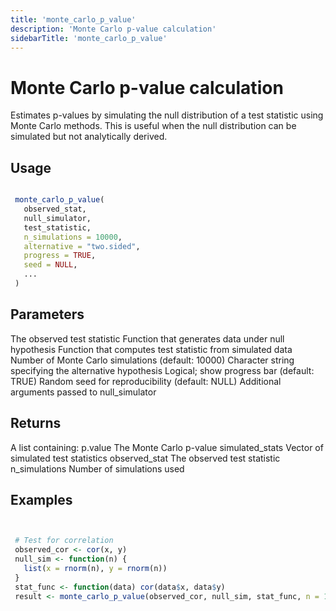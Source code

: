 ```yaml
---
title: 'monte_carlo_p_value'
description: 'Monte Carlo p-value calculation'
sidebarTitle: 'monte_carlo_p_value'
---
```


# Monte Carlo p-value calculation


 Estimates p-values by simulating the null distribution of a test statistic
 using Monte Carlo methods. This is useful when the null distribution can
 be simulated but not analytically derived.


## Usage

```r

 monte_carlo_p_value(
   observed_stat,
   null_simulator,
   test_statistic,
   n_simulations = 10000,
   alternative = "two.sided",
   progress = TRUE,
   seed = NULL,
   ...
 )

```

## Parameters

<ParamField body="observed_stat" type="any">
  The observed test statistic
</ParamField>
<ParamField body="null_simulator" type="any">
  Function that generates data under null hypothesis
</ParamField>
<ParamField body="test_statistic" type="any">
  Function that computes test statistic from simulated data
</ParamField>
<ParamField body="n_simulations" type="any">
  Number of Monte Carlo simulations (default: 10000)
</ParamField>
<ParamField body="alternative" type="any">
  Character string specifying the alternative hypothesis
</ParamField>
<ParamField body="progress" type="any">
  Logical; show progress bar (default: TRUE)
</ParamField>
<ParamField body="seed" type="any">
  Random seed for reproducibility (default: NULL)
</ParamField>
<ParamField body="..." type="any">
  Additional arguments passed to null_simulator
</ParamField>

## Returns


 A list containing:
 p.value The Monte Carlo p-value
 simulated_stats Vector of simulated test statistics
 observed_stat The observed test statistic
 n_simulations Number of simulations used


## Examples

```r


 # Test for correlation
 observed_cor <- cor(x, y)
 null_sim <- function(n) {
   list(x = rnorm(n), y = rnorm(n))
 }
 stat_func <- function(data) cor(data$x, data$y)
 result <- monte_carlo_p_value(observed_cor, null_sim, stat_func, n = 100)


```
